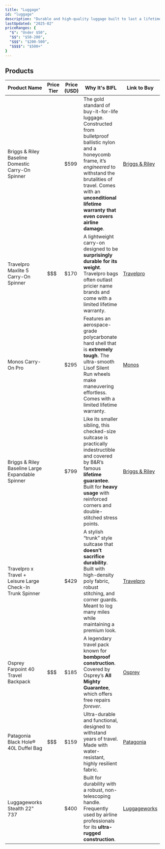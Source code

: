 ```yaml
---
title: "Luggage"
id: "luggage"
description: "Durable and high-quality luggage built to last a lifetime."
lastUpdated: "2025-02"
priceRanges: {
  "$": "Under $50",
  "$$": "$50-200",
  "$$$": "$200-500",
  "$$$$": "$500+"
}
---
```


## Products

| Product Name | Price Tier | Price (USD) | Why It's BIFL | Link to Buy |
|--------------|------------|-------------|---------------|-------------|
| Briggs & Riley Baseline Domestic Carry-On Spinner | $$$$ | $599 | The gold standard of buy-it-for-life luggage. Constructed from bulletproof ballistic nylon and a honeycomb frame, it’s *engineered* to withstand the brutalities of travel. Comes with an **unconditional lifetime warranty that even covers airline damage**. | [Briggs & Riley](https://www.briggs-riley.com/products/baseline-domestic-carry-on-spinner) |
| Travelpro Maxlite 5 Carry-On Spinner | $$$ | $170 | A lightweight carry-on designed to be **surprisingly durable for its weight**. Travelpro bags often outlast pricier name brands and come with a limited lifetime warranty. | [Travelpro](https://travelpro.com/products/maxlite-5-carry-on-spinner) |
| Monos Carry-On Pro | $$$$ | $295 | Features an aerospace-grade polycarbonate hard shell that is **extremely tough**. The ultra-smooth Lisof Silent Run wheels make maneuvering effortless. Comes with a limited lifetime warranty. | [Monos](https://monos.com/products/carry-on-pro) |
| Briggs & Riley Baseline Large Expandable Spinner | $$$$ | $799 | Like its smaller sibling, this checked-size suitcase is practically indestructible and covered by B&R’s famous **lifetime guarantee**. Built for **heavy usage** with reinforced corners and double-stitched stress points. | [Briggs & Riley](https://www.briggs-riley.com/products/baseline-large-expandable-spinner) |
| Travelpro x Travel + Leisure Large Check-In Trunk Spinner | $$$$ | $429 | A stylish “trunk” style suitcase that **doesn’t sacrifice durability**. Built with high-density poly fabric, robust stitching, and corner guards. Meant to log many miles while maintaining a premium look. | [Travelpro](https://travelpro.com/products/travel-leisure-large-check-in-trunk-spinner) |
| Osprey Farpoint 40 Travel Backpack | $$$ | $185 | A legendary travel pack known for **bombproof construction**. Covered by Osprey’s **All Mighty Guarantee**, which offers free repairs *forever*. | [Osprey](https://www.osprey.com/us/en/product/farpoint-40-FARPOINT40_S22.html) |
| Patagonia Black Hole® 40L Duffel Bag | $$$ | $159 | Ultra-durable and functional, designed to withstand years of travel. Made with water-resistant, highly resilient fabric. | [Patagonia](https://www.patagonia.com/product/black-hole-40-liter-duffel/49341.html) |
| Luggageworks Stealth 22" 737 | $$$$ | $400 | Built for durability with a robust, non-telescoping handle. Frequently used by airline professionals for its **ultra-rugged construction**. | [Luggageworks](https://luggageworks.com/products/stealth-22-737-bag-without-side-pockets) |